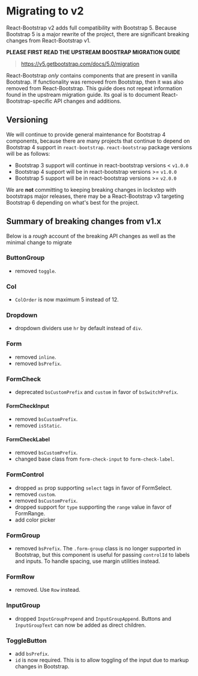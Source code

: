 # Migrating to v2

React-Bootstrap v2 adds full compatibility with Bootstrap 5. Because Bootstrap 5 is a major rewrite of the project, there
are significant breaking changes from React-Bootstrap v1.

**PLEASE FIRST READ THE UPSTREAM BOOSTRAP MIGRATION GUIDE**

> https://v5.getbootstrap.com/docs/5.0/migration

React-Bootstrap _only_ contains components that are present in vanilla Bootstrap. If functionality
was removed from Bootstrap, then it was also removed from React-Bootstrap. This guide does not
repeat information found in the upstream migration guide. Its goal is to document React-Bootstrap-specific
API changes and additions.

## Versioning

We will continue to provide general maintenance for Bootstrap 4 components, because there are many projects that continue to depend on Bootstrap 4 support in
`react-bootstrap`. `react-bootstrap` package versions will be as follows:

- Bootstrap 3 support will continue in react-bootstrap versions < `v1.0.0`
- Bootstrap 4 support will be in react-bootstrap versions >= `v1.0.0`
- Bootstrap 5 support will be in react-bootstrap versions >= `v2.0.0`

We are **not** committing to keeping breaking changes in lockstep with bootstraps major releases,
there may be a React-Bootstrap v3 targeting Bootstrap 6 depending on what's best for the project.

## Summary of breaking changes from v1.x

Below is a _rough_ account of the breaking API changes as well as the minimal change to migrate

### ButtonGroup

- removed `toggle`.

### Col

- `ColOrder` is now maximum 5 instead of 12.

### Dropdown
- dropdown dividers use `hr` by default instead of `div`.

### Form

- removed `inline`.
- removed `bsPrefix`.

### FormCheck

- deprecated `bsCustomPrefix` and `custom` in favor of `bsSwitchPrefix`.

#### FormCheckInput

- removed `bsCustomPrefix`.
- removed `isStatic`.

#### FormCheckLabel

- removed `bsCustomPrefix`.
- changed base class from `form-check-input` to `form-check-label`.

### FormControl

- dropped `as` prop supporting `select` tags in favor of FormSelect.
- removed `custom`.
- removed `bsCustomPrefix`.
- dropped support for `type` supporting the `range` value in favor of FormRange.
- add color picker

### FormGroup

- removed `bsPrefix`. The `.form-group` class is no longer supported in Bootstrap, 
but this component is useful for passing `controlId` to labels and inputs. To handle
spacing, use margin utilities instead.

### FormRow

- removed. Use `Row` instead.

### InputGroup

- dropped `InputGroupPrepend` and `InputGroupAppend`. Buttons and `InputGroupText` can now be added as direct children.

### ToggleButton

- add `bsPrefix`.
- `id` is now required. This is to allow toggling of the input due to markup changes in Bootstrap.